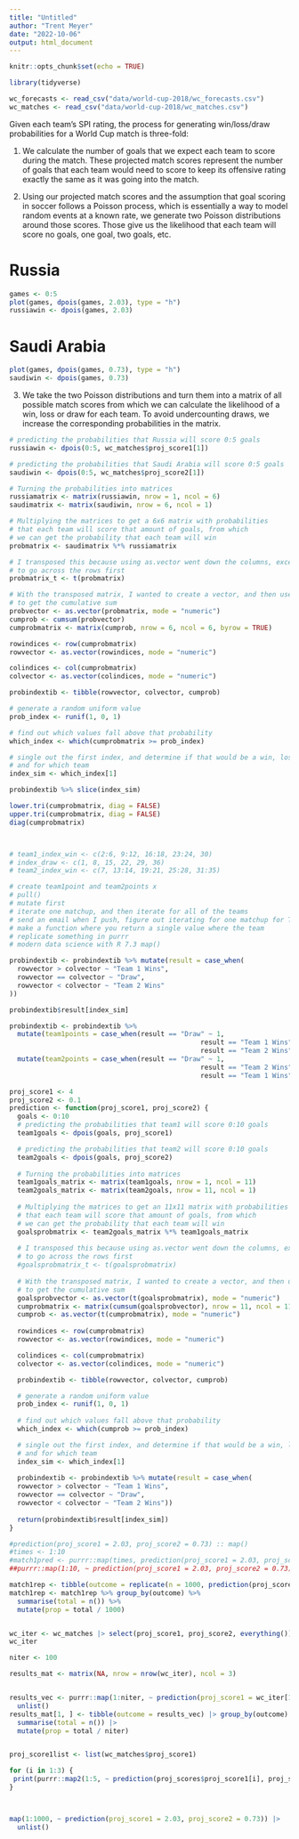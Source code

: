 ```yaml
---
title: "Untitled"
author: "Trent Meyer"
date: "2022-10-06"
output: html_document
---
```


```r
knitr::opts_chunk$set(echo = TRUE)
```

```r
library(tidyverse)

wc_forecasts <- read_csv("data/world-cup-2018/wc_forecasts.csv")
wc_matches <- read_csv("data/world-cup-2018/wc_matches.csv")
```


Given each team’s SPI rating, the process for generating win/loss/draw probabilities for a World Cup match is three-fold:

1. We calculate the number of goals that we expect each team to score during the match. These projected match scores represent the number of goals that each team would need to score to keep its offensive rating exactly the same as it was going into the match.


2. Using our projected match scores and the assumption that goal scoring in soccer follows a Poisson process, which is essentially a way to model random events at a known rate, we generate two Poisson distributions around those scores. Those give us the likelihood that each team will score no goals, one goal, two goals, etc.

# Russia
```r
games <- 0:5
plot(games, dpois(games, 2.03), type = "h")
russiawin <- dpois(games, 2.03)
```

# Saudi Arabia
```r
plot(games, dpois(games, 0.73), type = "h")
saudiwin <- dpois(games, 0.73)
```

3. We take the two Poisson distributions and turn them into a matrix of all possible match scores from which we can calculate the likelihood of a win, loss or draw for each team. To avoid undercounting draws, we increase the corresponding probabilities in the matrix.


```r
# predicting the probabilities that Russia will score 0:5 goals
russiawin <- dpois(0:5, wc_matches$proj_score1[1])

# predicting the probabilities that Saudi Arabia will score 0:5 goals
saudiwin <- dpois(0:5, wc_matches$proj_score2[1])
```

```r
# Turning the probabilities into matrices
russiamatrix <- matrix(russiawin, nrow = 1, ncol = 6)
saudimatrix <- matrix(saudiwin, nrow = 6, ncol = 1)

# Multiplying the matrices to get a 6x6 matrix with probabilities
# that each team will score that amount of goals, from which 
# we can get the probability that each team will win
probmatrix <- saudimatrix %*% russiamatrix 

# I transposed this because using as.vector went down the columns, except I wanted
# to go across the rows first
probmatrix_t <- t(probmatrix)

# With the transposed matrix, I wanted to create a vector, and then use cumsum()
# to get the cumulative sum
probvector <- as.vector(probmatrix, mode = "numeric")
cumprob <- cumsum(probvector)
cumprobmatrix <- matrix(cumprob, nrow = 6, ncol = 6, byrow = TRUE)

rowindices <- row(cumprobmatrix)
rowvector <- as.vector(rowindices, mode = "numeric")

colindices <- col(cumprobmatrix)
colvector <- as.vector(colindices, mode = "numeric")

probindextib <- tibble(rowvector, colvector, cumprob)

# generate a random uniform value
prob_index <- runif(1, 0, 1)

# find out which values fall above that probability
which_index <- which(cumprobmatrix >= prob_index)

# single out the first index, and determine if that would be a win, loss, or draw,
# and for which team
index_sim <- which_index[1]

probindextib %>% slice(index_sim)

lower.tri(cumprobmatrix, diag = FALSE)
upper.tri(cumprobmatrix, diag = FALSE)
diag(cumprobmatrix)



# team1_index_win <- c(2:6, 9:12, 16:18, 23:24, 30)
# index_draw <- c(1, 8, 15, 22, 29, 36)
# team2_index_win <- c(7, 13:14, 19:21, 25:28, 31:35)

# create team1point and team2points x
# pull()
# mutate first
# iterate one matchup, and then iterate for all of the teams
# send an email when I push, figure out iterating for one matchup for Tuesday
# make a function where you return a single value where the team
# replicate something in purrr
# modern data science with R 7.3 map()

probindextib <- probindextib %>% mutate(result = case_when(
  rowvector > colvector ~ "Team 1 Wins",
  rowvector == colvector ~ "Draw",
  rowvector < colvector ~ "Team 2 Wins"
))

probindextib$result[index_sim]

probindextib <- probindextib %>% 
  mutate(team1points = case_when(result == "Draw" ~ 1,
                                                result == "Team 1 Wins" ~ 3,
                                                result == "Team 2 Wins" ~ 0)) %>%
  mutate(team2points = case_when(result == "Draw" ~ 1,
                                                result == "Team 2 Wins" ~ 3,
                                                result == "Team 1 Wins" ~ 0))
```


```r
proj_score1 <- 4
proj_score2 <- 0.1
prediction <- function(proj_score1, proj_score2) {
  goals <- 0:10
  # predicting the probabilities that team1 will score 0:10 goals
  team1goals <- dpois(goals, proj_score1)

  # predicting the probabilities that team2 will score 0:10 goals
  team2goals <- dpois(goals, proj_score2)
  
  # Turning the probabilities into matrices
  team1goals_matrix <- matrix(team1goals, nrow = 1, ncol = 11)
  team2goals_matrix <- matrix(team2goals, nrow = 11, ncol = 1)
  
  # Multiplying the matrices to get an 11x11 matrix with probabilities
  # that each team will score that amount of goals, from which 
  # we can get the probability that each team will win
  goalsprobmatrix <- team2goals_matrix %*% team1goals_matrix
  
  # I transposed this because using as.vector went down the columns, except I wanted
  # to go across the rows first
  #goalsprobmatrix_t <- t(goalsprobmatrix)
  
  # With the transposed matrix, I wanted to create a vector, and then use cumsum()
  # to get the cumulative sum
  goalsprobvector <- as.vector(t(goalsprobmatrix), mode = "numeric")
  cumprobmatrix <- matrix(cumsum(goalsprobvector), nrow = 11, ncol = 11, byrow = TRUE)
  cumprob <- as.vector(t(cumprobmatrix), mode = "numeric")
  
  rowindices <- row(cumprobmatrix)
  rowvector <- as.vector(rowindices, mode = "numeric")

  colindices <- col(cumprobmatrix)
  colvector <- as.vector(colindices, mode = "numeric")

  probindextib <- tibble(rowvector, colvector, cumprob)

  # generate a random uniform value
  prob_index <- runif(1, 0, 1)
  
  # find out which values fall above that probability
  which_index <- which(cumprob >= prob_index)

  # single out the first index, and determine if that would be a win, loss, or draw,
  # and for which team
  index_sim <- which_index[1]
  
  probindextib <- probindextib %>% mutate(result = case_when(
  rowvector > colvector ~ "Team 1 Wins",
  rowvector == colvector ~ "Draw",
  rowvector < colvector ~ "Team 2 Wins"))
  
  return(probindextib$result[index_sim])
}

#prediction(proj_score1 = 2.03, proj_score2 = 0.73) :: map()
#times <- 1:10
#match1pred <- purrr::map(times, prediction(proj_score1 = 2.03, proj_score2 = 0.73))
##purrr::map(1:10, ~ prediction(proj_score1 = 2.03, proj_score2 = 0.73))

match1rep <- tibble(outcome = replicate(n = 1000, prediction(proj_score1, proj_score2)))
match1rep <- match1rep %>% group_by(outcome) %>% 
  summarise(total = n()) %>% 
  mutate(prop = total / 1000)


wc_iter <- wc_matches |> select(proj_score1, proj_score2, everything())
wc_iter

niter <- 100

results_mat <- matrix(NA, nrow = nrow(wc_iter), ncol = 3)


results_vec <- purrr::map(1:niter, ~ prediction(proj_score1 = wc_iter[1, ] |> pull(proj_score1), proj_score2 = wc_iter[1, ] |> pull(proj_score2))) |>
  unlist()
results_mat[1, ] <- tibble(outcome = results_vec) |> group_by(outcome) |>
  summarise(total = n()) |>
  mutate(prop = total / niter)


proj_score1list <- list(wc_matches$proj_score1)

for (i in 1:3) {
 print(purrr::map2(1:5, ~ prediction(proj_scores$proj_score1[i], proj_scores$proj_score2[i])))
}



map(1:1000, ~ prediction(proj_score1 = 2.03, proj_score2 = 0.73)) |>
  unlist()
```

